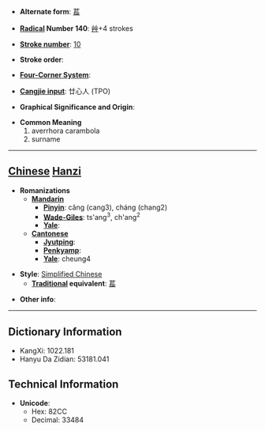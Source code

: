 * '''Alternate form''': [[萇]]

* '''[[Wiktionary:Chinese radical index| Radical]] Number 140''': [[Wiktionary:Chinese radical index 艸|艸]]+4 strokes

* '''[[Wiktionary:Chinese total strokes index|Stroke number]]''': [[Wiktionary:Chinese total strokes index 10|10]]

* '''Stroke order''': 

* '''[[Wiktionary:Chinese four corner index|Four-Corner System]]''': 

* '''[[Wiktionary:Chinese Cangjie index|Cangjie input]]''': 廿心人 (TPO)

* '''Graphical Significance and Origin''': 

* '''Common Meaning'''
*#averrhora carambola
*# surname


----

== [[Chinese]] [[Hanzi]] ==

* '''Romanizations'''
** '''[[Mandarin]]'''
*** '''[[Pinyin]]''': cǎng (cang3), cháng (chang2)
*** '''[[Wade-Giles]]''': ts'ang<sup>3</sup>, ch'ang<sup>2</sup>
*** '''[[Yale]]''': 
** '''[[Cantonese]]'''
*** '''[[Jyutping]]''':
*** '''[[Penkyamp]]''': 
*** '''[[Yale]]''': cheung4

* '''Style''': [[Simplified Chinese]] 
** '''[[Traditional Chinese|Traditional]] equivalent''': [[萇]]

* '''Other info''': 

----

== Dictionary Information ==

* KangXi: 1022.181
* Hanyu Da Zidian: 53181.041

== Technical Information ==

* '''Unicode''':
** Hex: 82CC
** Decimal: 33484